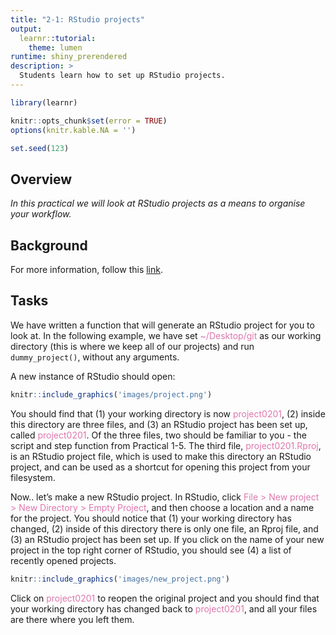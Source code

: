 ```yaml
---
title: "2-1: RStudio projects"
output: 
  learnr::tutorial:
    theme: lumen
runtime: shiny_prerendered
description: >
  Students learn how to set up RStudio projects.
---
```


```r
library(learnr)

knitr::opts_chunk$set(error = TRUE)
options(knitr.kable.NA = '')

set.seed(123)
```

## Overview

*In this practical we will look at RStudio projects as a means to organise* 
*your workflow.*

## Background

For more information, follow this [link](https://support.rstudio.com/hc/en-us/articles/200526207-Using-Projects).

## Tasks

We have written a function that will generate an RStudio project for you to 
look at. In the following example, we have set 
<span style="color: #de77ae;">~/Desktop/git</span> as our working directory
(this is where we keep all of our projects) and run `dummy_project()`, without 
any arguments. 

A new instance of RStudio should open:

```r
knitr::include_graphics('images/project.png')
```

You should find that (1) your working directory is now 
<span style="color: #de77ae;">project0201</span>, (2) inside this directory
are three files, and (3) an RStudio project has been set up, called 
<span style="color: #de77ae;">project0201</span>. Of the three files, two 
should be familiar to you - the script and step function from 
Practical 1-5. The third file, 
<span style="color: #de77ae;">project0201.Rproj</span>, is an RStudio project
file, which is used to make this directory an RStudio project, and can be used 
as a shortcut for opening this project from your filesystem.

Now.. let's make a new RStudio project. In RStudio, click
<span style="color: #de77ae;">File > New project > New Directory > Empty
Project</span>, and then choose a location and a name for the project. You 
should notice that (1) your working directory has changed, (2) inside of this 
directory there is only one file, an Rproj file, and (3) an RStudio project has 
been set up. If you click on the name of your new project in the top right
corner of RStudio, you should see (4) a list of recently opened projects.

```r
knitr::include_graphics('images/new_project.png')
```

Click on <span style="color: #de77ae;">project0201</span> to reopen the original
project and you should find that your working directory has changed back to 
<span style="color: #de77ae;">project0201</span>, and all your files are there
where you left them.

